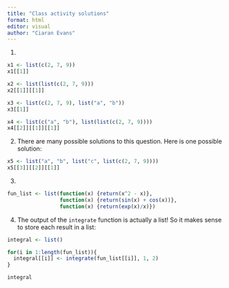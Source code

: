 ```yaml
---
title: "Class activity solutions"
format: html
editor: visual
author: "Ciaran Evans"
---
```


1. 

```r
x1 <- list(c(2, 7, 9))
x1[[1]]

x2 <- list(list(c(2, 7, 9)))
x2[[1]][[1]]

x3 <- list(c(2, 7, 9), list("a", "b"))
x3[[1]]

x4 <- list(c("a", "b"), list(list(c(2, 7, 9))))
x4[[2]][[1]][[1]]
```

2. There are many possible solutions to this question. Here is one possible solution:

```r
x5 <- list("a", "b", list("c", list(c(2, 7, 9))))
x5[[3]][[2]][[1]]
```

3. 

```r
fun_list <- list(function(x) {return(x^2 - x)}, 
                 function(x) {return(sin(x) + cos(x))}, 
                 function(x) {return(exp(x)/x)})
```

4. The output of the `integrate` function is actually a list! So it makes sense to store each result in a list:

```r
integral <- list()

for(i in 1:length(fun_list)){
  integral[[i]] <- integrate(fun_list[[i]], 1, 2)
}

integral
```






